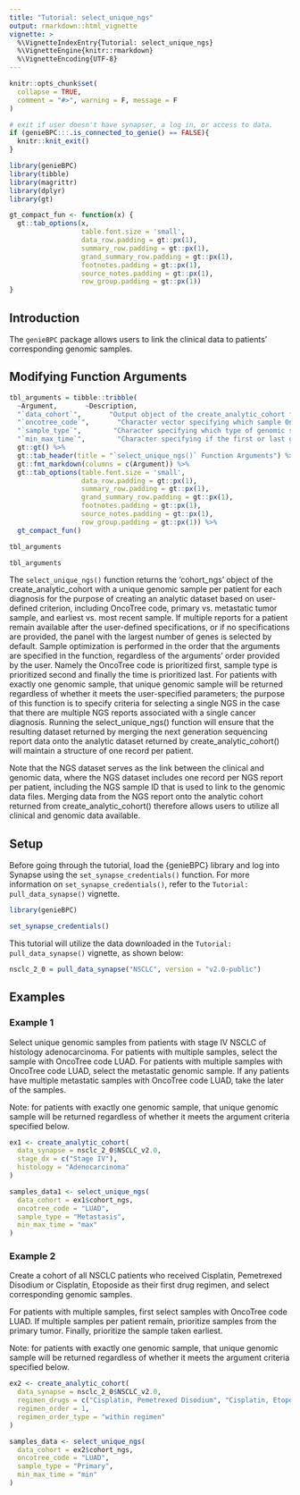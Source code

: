 ---
title: "Tutorial: select_unique_ngs"
output: rmarkdown::html_vignette
vignette: >
  %\VignetteIndexEntry{Tutorial: select_unique_ngs}
  %\VignetteEngine{knitr::rmarkdown}
  %\VignetteEncoding{UTF-8}
---

```{r, include = FALSE}
knitr::opts_chunk$set(
  collapse = TRUE,
  comment = "#>", warning = F, message = F
)

# exit if user doesn't have synapser, a log in, or access to data.
if (genieBPC:::.is_connected_to_genie() == FALSE){
  knitr::knit_exit()
}
```

```{r, include = FALSE, eval=genieBPC:::.is_connected_to_genie()}
library(genieBPC)
library(tibble)
library(magrittr)
library(dplyr)
library(gt)

gt_compact_fun <- function(x) {
  gt::tab_options(x, 
                  table.font.size = 'small',
                  data_row.padding = gt::px(1),
                  summary_row.padding = gt::px(1),
                  grand_summary_row.padding = gt::px(1),
                  footnotes.padding = gt::px(1),
                  source_notes.padding = gt::px(1),
                  row_group.padding = gt::px(1))
}
```


## Introduction

The `genieBPC` package allows users to link the clinical data to patients' corresponding genomic samples. 

## Modifying Function Arguments


```{r, include = FALSE, eval=genieBPC:::.is_connected_to_genie()}
tbl_arguments = tibble::tribble(
  ~Argument,       ~Description,
  "`data_cohort`",       "Output object of the create_analytic_cohort function.",
  "`oncotree_code`",       "Character vector specifying which sample OncoTree codes to keep. See 'cpt_oncotree_code' column of data_cohort argument above to get options.",
  "`sample_type`",        "Character specifying which type of genomic sample to prioritize, options are 'Primary', 'Local' and 'Metastasis'. Default is to not select a NGS sample based on the sample type.",
  "`min_max_time`",        "Character specifying if the first or last genomic sample recorded should be kept. Options are 'min' (first) and 'max' (last).") %>%
  gt::gt() %>%
  gt::tab_header(title = "`select_unique_ngs()` Function Arguments") %>% 
  gt::fmt_markdown(columns = c(Argument)) %>%
  gt::tab_options(table.font.size = 'small',
                  data_row.padding = gt::px(1),
                  summary_row.padding = gt::px(1),
                  grand_summary_row.padding = gt::px(1),
                  footnotes.padding = gt::px(1),
                  source_notes.padding = gt::px(1),
                  row_group.padding = gt::px(1)) %>%
  gt_compact_fun()

tbl_arguments
```


```{r, echo = FALSE, eval=genieBPC:::.is_connected_to_genie()}
tbl_arguments
```

The `select_unique_ngs()` function returns the 'cohort_ngs' object of the create_analytic_cohort with a unique genomic sample per patient for each diagnosis for the purpose of creating an analytic dataset based on user-defined criterion, including OncoTree code, primary vs. metastatic tumor sample, and earliest vs. most recent sample. If multiple reports for a patient remain available after the user-defined specifications, or if no specifications are provided, the panel with the largest number of genes is selected by default. Sample optimization is performed in the order that the arguments are specified in the function, regardless of the arguments’ order provided by the user. Namely the OncoTree code is prioritized first, sample type is prioritized second and finally the time is prioritized last. For patients with exactly one genomic sample, that unique genomic sample will be returned regardless of whether it meets the user-specified parameters; the purpose of this function is to specify criteria for selecting a single NGS in the case that there are multiple NGS reports associated with a single cancer diagnosis. Running the select_unique_ngs() function will ensure that the resulting dataset returned by merging the next generation sequencing report data onto the analytic dataset returned by create_analytic_cohort() will maintain a structure of one record per patient.

Note that the NGS dataset serves as the link between the clinical and genomic data, where the NGS dataset includes one record per NGS report per patient, including the NGS sample ID that is used to link to the genomic data files. Merging data from the NGS report onto the analytic cohort returned from create_analytic_cohort() therefore allows users to utilize all clinical and genomic data available.

## Setup

Before going through the tutorial, load the {genieBPC} library and log into Synapse using the `set_synapse_credentials()` function. For more information on `set_synapse_credentials()`, refer to the `Tutorial: pull_data_synapse()` vignette.

```{r, results = 'hide', eval=genieBPC:::.is_connected_to_genie()}
library(genieBPC)

set_synapse_credentials()
```

This tutorial will utilize the data downloaded in the `Tutorial: pull_data_synapse()` vignette, as shown below:


```{r, results = 'hide', eval=genieBPC:::.is_connected_to_genie()}
nsclc_2_0 = pull_data_synapse("NSCLC", version = "v2.0-public")
```

## Examples

### Example 1

Select unique genomic samples from patients with stage IV NSCLC of histology adenocarcinoma. For patients with multiple samples, select the sample with OncoTree code LUAD. For patients with multiple samples with OncoTree code LUAD, select the metastatic genomic sample. If any patients have multiple metastatic samples with OncoTree code LUAD, take the later of the samples. 

Note: for patients with exactly one genomic sample, that unique genomic sample will be returned regardless of whether it meets the argument criteria specified below. 

```{r, results = 'hide', eval=genieBPC:::.is_connected_to_genie()}
ex1 <- create_analytic_cohort(
  data_synapse = nsclc_2_0$NSCLC_v2.0,
  stage_dx = c("Stage IV"),
  histology = "Adenocarcinoma"
)

samples_data1 <- select_unique_ngs(
  data_cohort = ex1$cohort_ngs,
  oncotree_code = "LUAD",
  sample_type = "Metastasis",
  min_max_time = "max"
)
```


### Example 2

Create a cohort of all NSCLC patients who received Cisplatin, Pemetrexed Disodium or Cisplatin, Etoposide as their first drug regimen, and select corresponding genomic samples. 

For patients with multiple samples, first select samples with OncoTree code LUAD. If multiple samples per patient remain, prioritize samples from the primary tumor. Finally, prioritize the sample taken earliest. 

Note: for patients with exactly one genomic sample, that unique genomic sample will be returned regardless of whether it meets the argument criteria specified below. 

```{r, results = 'hide', eval=genieBPC:::.is_connected_to_genie()}
ex2 <- create_analytic_cohort(
  data_synapse = nsclc_2_0$NSCLC_v2.0,
  regimen_drugs = c("Cisplatin, Pemetrexed Disodium", "Cisplatin, Etoposide"),
  regimen_order = 1,
  regimen_order_type = "within regimen"
)

samples_data <- select_unique_ngs(
  data_cohort = ex2$cohort_ngs,
  oncotree_code = "LUAD",
  sample_type = "Primary",
  min_max_time = "min"
)
```


